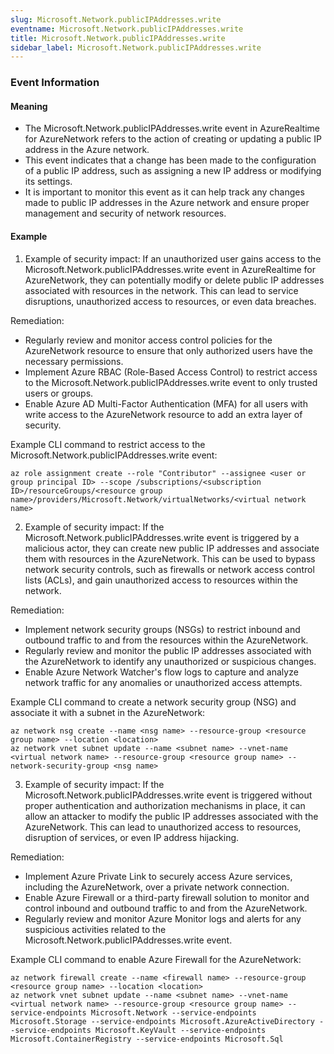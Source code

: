 ```yaml
--- 
slug: Microsoft.Network.publicIPAddresses.write
eventname: Microsoft.Network.publicIPAddresses.write
title: Microsoft.Network.publicIPAddresses.write
sidebar_label: Microsoft.Network.publicIPAddresses.write
---
```

                       
### Event Information

#### Meaning

- The Microsoft.Network.publicIPAddresses.write event in AzureRealtime for AzureNetwork refers to the action of creating or updating a public IP address in the Azure network.
- This event indicates that a change has been made to the configuration of a public IP address, such as assigning a new IP address or modifying its settings.
- It is important to monitor this event as it can help track any changes made to public IP addresses in the Azure network and ensure proper management and security of network resources.

#### Example

1. Example of security impact: If an unauthorized user gains access to the Microsoft.Network.publicIPAddresses.write event in AzureRealtime for AzureNetwork, they can potentially modify or delete public IP addresses associated with resources in the network. This can lead to service disruptions, unauthorized access to resources, or even data breaches.

Remediation:
- Regularly review and monitor access control policies for the AzureNetwork resource to ensure that only authorized users have the necessary permissions.
- Implement Azure RBAC (Role-Based Access Control) to restrict access to the Microsoft.Network.publicIPAddresses.write event to only trusted users or groups.
- Enable Azure AD Multi-Factor Authentication (MFA) for all users with write access to the AzureNetwork resource to add an extra layer of security.

Example CLI command to restrict access to the Microsoft.Network.publicIPAddresses.write event:
```
az role assignment create --role "Contributor" --assignee <user or group principal ID> --scope /subscriptions/<subscription ID>/resourceGroups/<resource group name>/providers/Microsoft.Network/virtualNetworks/<virtual network name>
```

2. Example of security impact: If the Microsoft.Network.publicIPAddresses.write event is triggered by a malicious actor, they can create new public IP addresses and associate them with resources in the AzureNetwork. This can be used to bypass network security controls, such as firewalls or network access control lists (ACLs), and gain unauthorized access to resources within the network.

Remediation:
- Implement network security groups (NSGs) to restrict inbound and outbound traffic to and from the resources within the AzureNetwork.
- Regularly review and monitor the public IP addresses associated with the AzureNetwork to identify any unauthorized or suspicious changes.
- Enable Azure Network Watcher's flow logs to capture and analyze network traffic for any anomalies or unauthorized access attempts.

Example CLI command to create a network security group (NSG) and associate it with a subnet in the AzureNetwork:
```
az network nsg create --name <nsg name> --resource-group <resource group name> --location <location>
az network vnet subnet update --name <subnet name> --vnet-name <virtual network name> --resource-group <resource group name> --network-security-group <nsg name>
```

3. Example of security impact: If the Microsoft.Network.publicIPAddresses.write event is triggered without proper authentication and authorization mechanisms in place, it can allow an attacker to modify the public IP addresses associated with the AzureNetwork. This can lead to unauthorized access to resources, disruption of services, or even IP address hijacking.

Remediation:
- Implement Azure Private Link to securely access Azure services, including the AzureNetwork, over a private network connection.
- Enable Azure Firewall or a third-party firewall solution to monitor and control inbound and outbound traffic to and from the AzureNetwork.
- Regularly review and monitor Azure Monitor logs and alerts for any suspicious activities related to the Microsoft.Network.publicIPAddresses.write event.

Example CLI command to enable Azure Firewall for the AzureNetwork:
```
az network firewall create --name <firewall name> --resource-group <resource group name> --location <location>
az network vnet subnet update --name <subnet name> --vnet-name <virtual network name> --resource-group <resource group name> --service-endpoints Microsoft.Network --service-endpoints Microsoft.Storage --service-endpoints Microsoft.AzureActiveDirectory --service-endpoints Microsoft.KeyVault --service-endpoints Microsoft.ContainerRegistry --service-endpoints Microsoft.Sql
```


 